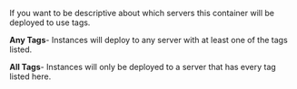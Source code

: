 If you want to be descriptive about which servers this container will be deployed to use tags.

**Any Tags**- Instances will deploy to any server with at least one of the tags listed.

**All Tags**- Instances will only be deployed to a server that has every tag listed here.